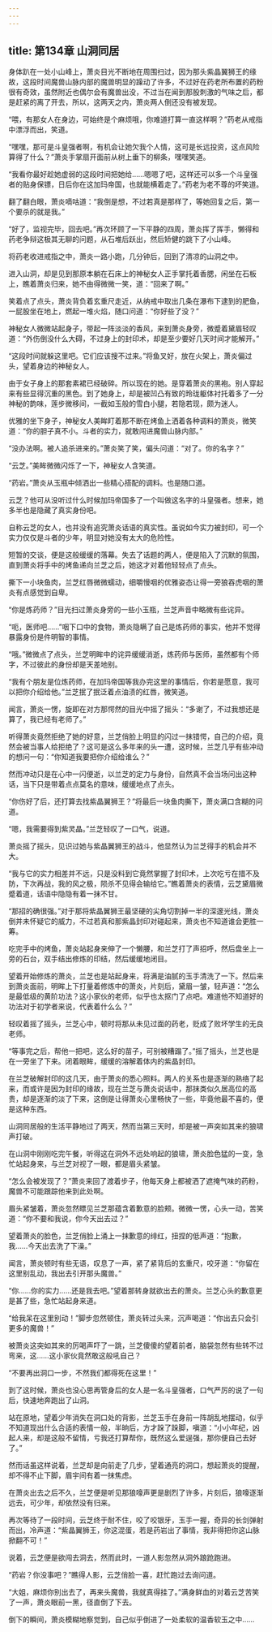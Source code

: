 ```yaml
---
---
---
```

title: 第134章 山洞同居
---



身体趴在一处小山峰上，萧炎目光不断地在周围扫过，因为那头紫晶翼狮王的缘故，这段时间魔兽山脉内部的魔兽明显的躁动了许多，不过好在药老所布置的药粉很有奇效，虽然附近也偶尔会有魔兽出没，不过当在闻到那股刺激的气味之后，都是赶紧的离了开去，所以，这两天之内，萧炎两人倒还没有被发现。

“喂，有那女人在身边，可始终是个麻烦哦，你难道打算一直这样啊？”药老从戒指中漂浮而出，笑道。

“嘿嘿，那可是斗皇强者啊，有机会让她欠我个人情，这可是长远投资，这点风险算得了什么？”萧炎手掌扇开面前从树上垂下的柳条，嘿嘿笑道。

“我看你最好趁她虚弱的这段时间把她给……嗯嗯了吧，这样还可以多一个斗皇强者的贴身保镖，日后你在这加玛帝国，也就能横着走了。”药老为老不尊的坏笑道。

翻了翻白眼，萧炎嘀咕道：“我倒是想，不过若真是那样了，等她回复之后，第一个要杀的就是我。”

“好了，监视完毕，回去吧。”再次环顾了一下平静的四周，萧炎挥了挥手，懒得和药老争辩这极其无聊的问题，从石堆后跃出，然后矫健的跳下了小山峰。

将药老收进戒指之中，萧炎一路小跑，几分钟后，回到了清凉的山洞之中。

进入山洞，却是见到那原本躺在石床上的神秘女人正手掌托着香腮，闲坐在石板上，瞧着萧炎归来，她不由得微微一笑，道：“回来了啊。”

笑着点了点头，萧炎背负着玄重尺走近，从纳戒中取出几条在瀑布下逮到的肥鱼，一屁股坐在地上，燃起一堆火焰，随口问道：“你好些了没？”

神秘女人微微站起身子，带起一阵淡淡的香风，来到萧炎身旁，微蹙着黛眉轻叹道：“外伤倒没什么大碍，不过身上的封印术，却是至少要好几天时间才能解开。”

“这段时间就躲这里吧。它们应该搜不过来。”将鱼叉好，放在火架上，萧炎偏过头，望着身边的神秘女人。

由于女子身上的那套素裙已经破碎。所以现在的她。是穿着萧炎的黑袍。别人穿起来有些显得沉重的黑色。到了她身上，却是被凹凸有致的玲珑躯体衬托着多了一分神秘的韵味，莲步微移间，一截如玉般的雪白小腿，若隐若现，颇为迷人。

优雅的坐下身子，神秘女人美眸盯着那不断在烤鱼上洒着各种调料的萧炎，微笑道：“你的胆子真不小。斗者的实力，就敢闯进魔兽山脉内部。”

“没办法啊。被人追杀进来的。”萧炎笑了笑，偏头问道：“对了。你的名字？”

“云芝。”美眸微微闪烁了一下，神秘女人含笑道。

“药岩。”萧炎从玉瓶中倾洒出一些精心搭配的调料。也是随口道。

云芝？他可从没听过什么时候加玛帝国多了一个叫做这名字的斗皇强者。想来，她多半也是隐藏了真实身份吧。

自称云芝的女人，也并没有追究萧炎话语的真实性。虽说如今实力被封印，可一个实力仅仅是斗者的少年，明显对她没有太大的危险性。

短暂的交谈，便是这般缓缓的落幕。失去了话题的两人，便是陷入了沉默的氛围，直到萧炎将手中的烤鱼递向兰芝之后，她这才对着他轻轻点了点头。

撕下一小块鱼肉，兰芝红唇微微蠕动，细嚼慢咽的优雅姿态让得一旁狼吞虎咽的萧炎有点感觉到自卑。

“你是炼药师？”目光扫过萧炎身旁的一些小玉瓶，兰芝声音中略微有些诧异。

“呃，医师吧……”咽下口中的食物，萧炎隐瞒了自己是炼药师的事实，他并不觉得暴露身份是件明智的事情。

“哦。”微微点了点头，兰芝明眸中的诧异缓缓消逝，炼药师与医师，虽然都有个师字，不过彼此的身份却是天差地别。

“我有个朋友是位炼药师，在加玛帝国等我办完这里的事情后，你若是愿意，我可以把你介绍给他。”兰芝抿了抿泛着点油渍的红唇，微笑道。

闻言，萧炎一愣，旋即在对方那愕然的目光中摇了摇头：“多谢了，不过我想还是算了，我已经有老师了。”

听得萧炎竟然拒绝了她的好意，兰芝俏脸上明显的闪过一抹错愕，自己的介绍，竟然会被当事人给拒绝了？这可是这么多年来的头一遭，这时候，兰芝几乎有些冲动的想问一句：“你知道我要把你介绍给谁么？”

然而冲动只是在心中一闪便逝，以兰芝的定力与身份，自然真不会当场问出这种话，当下只是带着点点莫名的意味，缓缓地点了点头。

“你伤好了后，还打算去找紫晶翼狮王？”将最后一块鱼肉撕下，萧炎满口含糊的问道。

“嗯，我需要得到紫灵晶。”兰芝轻叹了一口气，说道。

萧炎摇了摇头，见识过她与紫晶翼狮王的战斗，他显然认为兰芝得手的机会并不大。

“我与它的实力相差并不远，只是没料到它竟然掌握了封印术，上次吃亏在措不及防，下次再战，我的风之极，陨杀不见得会输给它。”瞧着萧炎的表情，云芝黛眉微蹙着道，话语中隐隐有着一抹不甘。

“那招的确很强。”对于那将紫晶翼狮王最坚硬的尖角切割掉一半的深邃光线，萧炎倒并未怀疑它的威力，不过若真和那紫晶封印对碰起来，萧炎也不知道谁会更胜一筹。

吃完手中的烤鱼，萧炎站起身来伸了一个懒腰，和兰芝打了声招呼，然后盘坐上一旁的石台，双手结出修炼的印结，然后缓缓地闭目。

望着开始修炼的萧炎，兰芝也是站起身来，将满是油腻的玉手清洗了一下。然后来到萧炎面前，明眸上下打量着修炼中的萧炎，片刻后，黛眉一皱，轻声道：“怎么是最低级的黄阶功法？这小家伙的老师，似乎也太抠门了点吧。难道他不知道好的功法对于初学者来说，代表着什么么？”

轻叹着摇了摇头，兰芝心中，顿时将那从未见过面的药老，贬成了败坏学生的无良老师。

“等事完之后，帮他一把吧，这么好的苗子，可别被糟蹋了。”摇了摇头，兰芝也是在一旁坐了下来。闭着眼眸，缓缓的溶解着体内的紫晶封印。

在兰芝破解封印的这几天，由于萧炎的悉心照料。两人的关系也是逐渐的熟络了起来，而或许是因为封印的缘故，现在兰芝与萧炎说话中，那抹类似久居高位的高贵，却是逐渐的淡了下来，这倒是让得萧炎心里畅快了一些，毕竟他最不喜的，便是这种东西。

山洞同居般的生活平静地过了两天，然而当第三天时，却是被一声突如其来的狼啸声打破。

在山洞中刚刚吃完午餐，听得这在洞外不远处响起的狼啸，萧炎脸色猛的一变，急忙站起身来，与兰芝对视了一眼，都是眉头紧皱。

“怎么会被发现了？”萧炎来回了渡着步子，他每天身上都被洒了遮掩气味的药粉，魔兽不可能跟踪他来到此处啊。

眉头紧皱着，萧炎忽然瞟见兰芝那蕴含着歉意的脸颊。微微一愣，心头一动，苦笑道：“你不要和我说，你今天出去过？”

望着萧炎的脸色，兰芝俏脸上涌上一抹歉意的绯红，扭捏的低声道：“抱歉，我……今天出去洗了下澡。”

闻言，萧炎顿时有些无语，叹息了一声，紧了紧背后的玄重尺，咬牙道：“你留在这里别乱动，我出去引开那头魔兽。”

“你……你的实力……还是我去吧。”望着那转身就欲出去的萧炎。兰芝心头的歉意更是甚了些，急忙站起身来道。

“给我呆在这里别动！”脚步忽然顿住，萧炎转过头来，沉声喝道：“你出去只会引更多的魔兽！”

被萧炎这突如其来的厉喝声吓了一跳，兰芝傻傻的望着前者，脑袋忽然有些转不过弯来，这……这小家伙竟然敢这般吼自己？

“不要再出洞口一步，不然我们都得死在这里！”

到了这时候，萧炎也没心思再管身后的女人是一名斗皇强者，口气严厉的说了一句后，快速地奔跑出了山洞。

站在原地，望着少年消失在洞口处的背影，兰芝玉手在身前一阵胡乱地摆动，似乎不知道现出什么合适的表情一般，半晌后，方才跺了跺脚，嗔道：“小小年纪，凶起人来，却是这般不留情，亏我还打算帮你，既然这么爱逞强，那你便自己去好了。”

然而话虽这样说着，兰芝却是向前走了几步，望着通亮的洞口，想起萧炎的提醒，却不得不止下脚，眉宇间有着一抹焦虑。

在萧炎出去之后不久，兰芝便是听见那狼嚎声更是剧烈了许多，片刻后，狼嚎逐渐远去，可少年，却依然没有归来。

再次等待了一段时间，云芝终于耐不住，咬了咬银牙，玉手一握，奇异的长剑弹射而出，冷声道：“紫晶翼狮王，你这混蛋，若是药岩出了事情，我非得把你这山脉掀翻不可！”

说着，云芝便是欲闯去洞去，然而此时，一道人影忽然从洞外踉跄跑进。

“药岩？你没事吧？”瞧得人影，云芝俏脸一喜，赶忙跑过去询问道。

“大姐，麻烦你别出去了，再来头魔兽，我就真得挂了。”满身鲜血的对着云芝苦笑了一声，萧炎眼前一黑，径直倒了下去。

倒下的瞬间，萧炎模糊地察觉到，自己似乎倒进了一处柔软的温香软玉之中……